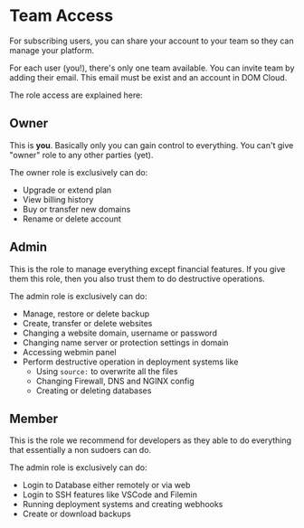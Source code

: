 # Team Access

For subscribing users, you can share your account to your team so they can manage your platform.

For each user (you!), there's only one team available. You can invite team by adding their email. This email must be exist and an account in DOM Cloud.

The role access are explained here:

## Owner

This is **you**. Basically only you can gain control to everything. You can't give "owner" role to any other parties (yet).

The owner role is exclusively can do:
- Upgrade or extend plan
- View billing history
- Buy or transfer new domains
- Rename or delete account

## Admin

This is the role to manage everything except financial features. If you give them this role, then you also trust them to do destructive operations.

The admin role is exclusively can do:
- Manage, restore or delete backup
- Create, transfer or delete websites
- Changing a website domain, username or password
- Changing name server or protection settings in domain
- Accessing webmin panel
- Perform destructive operation in deployment systems like
  - Using `source:` to overwrite all the files
  - Changing Firewall, DNS and NGINX config
  - Creating or deleting databases

## Member

This is the role we recommend for developers as they able to do everything that essentially a non sudoers can do.

The admin role is exclusively can do:
- Login to Database either remotely or via web
- Login to SSH features like VSCode and Filemin
- Running deployment systems and creating webhooks
- Create or download backups
